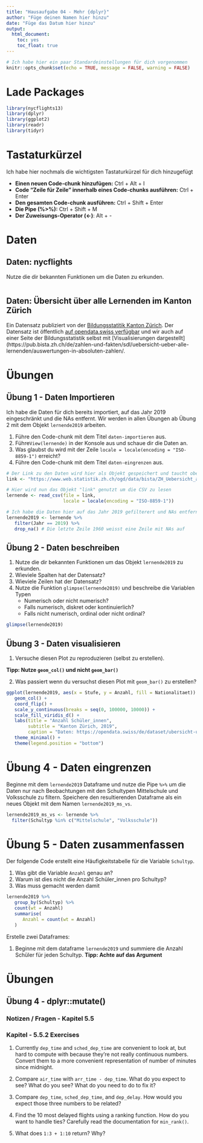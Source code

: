 ```yaml
---
title: "Hausaufgabe 04 - Mehr {dplyr}"
author: "Füge deinen Namen hier hinzu"
date: "Füge das Datum hier hinzu"
output: 
  html_document: 
    toc: yes
    toc_float: true
---
```


```r
# Ich habe hier ein paar Standardeinstellungen für dich vorgenommen
knitr::opts_chunk$set(echo = TRUE, message = FALSE, warning = FALSE)
```

# Lade Packages

```r

library(nycflights13)  
library(dplyr)
library(ggplot2)
library(readr)
library(tidyr)

```


# Tastaturkürzel

Ich habe hier nochmals die wichtigsten Tastaturkürzel für dich hinzugefügt

- **Einen neuen Code-chunk hinzufügen:** Ctrl + Alt + I
- **Code "Zeile für Zeile" innerhalb eines Code-chunks ausführen:** Ctrl + Enter
- **Den gesamten Code-chunk ausführen:** Ctrl + Shift + Enter
- **Die Pipe (%>%):** Ctrl + Shift + M
- **Der Zuweisungs-Operator (<-)**: Alt + -

# Daten 

## Daten: nycflights

Nutze die dir bekannten Funktionen um die Daten zu erkunden.

```r

```

## Daten: Übersicht über alle Lernenden im Kanton Zürich

Ein Datensatz publiziert von der [Bildungsstatitik Kanton Zürich](https://pub.bista.zh.ch/de/). Der Datensatz ist öffentlich [auf opendata.swiss verfügbar](https://opendata.swiss/de/dataset/ubersicht-uber-alle-lernenden-im-kanton-zurich) und wir auch auf einer Seite der Bildungsstatistik selbst mit [Visualisierungen dargestellt](https://pub.bista.zh.ch/de/zahlen-und-fakten/sdl/uebersicht-ueber-alle-lernenden/auswertungen-in-absoluten-zahlen/.

# Übungen

## Übung 1 - Daten Importieren

Ich habe die Daten für dich bereits importiert, auf das Jahr 2019 eingeschränkt und die NAs entfernt. Wir werden in allen Übungen ab Übung 2 mit dem Objekt `lernende2019` arbeiten.

1. Führe den Code-chunk mit dem Titel `daten-importieren` aus. 
2. Führe`View(lernende)` in der Konsole aus und schaue dir die Daten an.
3. Was glaubst du wird mit der Zeile `locale = locale(encoding = "ISO-8859-1")` erreicht?
4. Führe den Code-chunk mit dem Titel `daten-eingrenzen` aus.

```r
# Der Link zu den Daten wird hier als Objekt gespeichert und taucht oben rechts in "Environment" auf
link <- "https://www.web.statistik.zh.ch/ogd/data/bista/ZH_Uebersicht_alle_Lernende.csv"

# Hier wird nun das Objekt "link" genutzt um die CSV zu lesen
lernende <- read_csv(file = link, 
                     locale = locale(encoding = "ISO-8859-1"))
```

```r

# Ich habe die Daten hier auf das Jahr 2019 gefilterert und NAs entfernt
lernende2019 <- lernende %>% 
   filter(Jahr == 2019) %>% 
   drop_na() # Die letzte Zeile 1960 weisst eine Zeile mit NAs auf

```

## Übung 2 - Daten beschreiben

1. Nutze die dir bekannten Funktionen um das Objekt `lernende2019` zu erkunden.
2. Wieviele Spalten hat der Datensatz?
3. Wieviele Zeilen hat der Datensatz? 
4. Nutze die Funktion `glimpse(lernende2019)` und beschreibe die Variablen Typen
      - Numerisch oder nicht numerisch?
      - Falls numerisch, diskret oder kontinuierlich?    
      - Falls nicht numerisch, ordinal oder nicht ordinal? 

```r

glimpse(lernende2019)

```

## Übung 3 - Daten visualisieren

1. Versuche diesen Plot zu reproduzieren (selbst zu erstellen).

**Tipp: Nutze `geom_col()` und nicht `geom_bar()`**

2. Was passiert wenn du versuchst diesen Plot mit `geom_bar()` zu erstellen?

```r

ggplot(lernende2019, aes(x = Stufe, y = Anzahl, fill = Nationalitaet)) +
   geom_col() +
   coord_flip() +
   scale_y_continuous(breaks = seq(0, 100000, 10000)) +
   scale_fill_viridis_d() +
   labs(title = "Anzahl Schüler_innen",
        subtitle = "Kanton Zürich, 2019",
        caption = "Daten: https://opendata.swiss/de/dataset/ubersicht-uber-alle-lernenden-im-kanton-zurich") +
   theme_minimal() +
   theme(legend.position = "bottom")

```
# Übung 4 - Daten eingrenzen

Beginne mit dem `lernende2019` Dataframe und nutze die Pipe `%>%` um die Daten nur nach Beobachtungen mit den Schultypen Mittelschule und Volksschule zu filtern. Speichere den resultierenden Dataframe als ein neues Objekt mit dem Namen `lernende2019_ms_vs`. 

```r

lernende2019_ms_vs <- lernende %>%
  filter(Schultyp %in% c("Mittelschule", "Volksschule"))

```

# Übung 5 - Daten zusammenfassen

Der folgende Code erstellt eine Häufigkeitstabelle für die Variable `Schultyp`.

1. Was gibt die Variable `Anzahl` genau an?
2. Warum ist dies nicht die Anzahl Schüler_innen pro Schultyp?
3. Was muss gemacht werden damit 

```r
lernende2019 %>% 
   group_by(Schultyp) %>% 
   count(wt = Anzahl)
   summarise(
      Anzahl = count(wt = Anzahl)
   )
```


Erstelle zwei Dataframes:

1. Beginne mit dem dataframe `lernende2019` und summiere die Anzahl Schüler für jeden Schultyp. **Tipp: Achte auf das Argument**

# Übungen

## Übung 4 - dplyr::mutate() 

### Notizen / Fragen - Kapitel 5.5

### Kapitel - 5.5.2 Exercises

1. Currently `dep_time` and `sched_dep_time` are convenient to look at, but hard to compute with because they're not really continuous numbers.
Convert them to a more convenient representation of number of minutes since midnight.

2. Compare `air_time` with `arr_time - dep_time`.
What do you expect to see?
What do you see?
What do you need to do to fix it?

3. Compare `dep_time`, `sched_dep_time`, and `dep_delay`.
How would you expect those three numbers to be related?

4. Find the 10 most delayed flights using a ranking function.
How do you want to handle ties?
Carefully read the documentation for `min_rank()`.

5. What does `1:3 + 1:10` return?
Why?